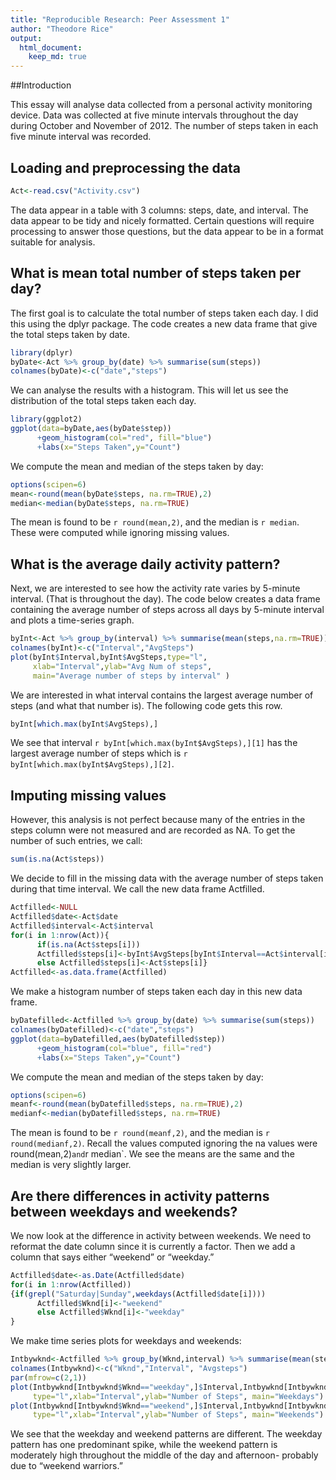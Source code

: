 ```yaml
---
title: "Reproducible Research: Peer Assessment 1"
author: "Theodore Rice"
output: 
  html_document:
    keep_md: true
---
```


##Introduction

This essay will analyse data collected from a personal activity monitoring device.  Data was collected at five minute intervals throughout the day during October and November of 2012.  The number of steps taken in each five minute interval was recorded.

## Loading and preprocessing the data
```r
Act<-read.csv("Activity.csv")
```
The data appear in a table with 3 columns: steps, date, and interval.  The data appear to be tidy and nicely formatted.  Certain questions will require processing to answer those questions, but the data appear to be in a format suitable for analysis.

## What is mean total number of steps taken per day?

The first goal is to calculate the total number of steps taken each day.  I did this using the dplyr package.  The code creates a new data frame that give the total steps taken by date.
```r
library(dplyr)
byDate<-Act %>% group_by(date) %>% summarise(sum(steps))
colnames(byDate)<-c("date","steps")
```
We can analyse the results with a histogram.  This will let us see the distribution of the total steps taken each day.

```r
library(ggplot2)
ggplot(data=byDate,aes(byDate$step))
      +geom_histogram(col="red", fill="blue")
      +labs(x="Steps Taken",y="Count")
```

We compute the mean and median of the steps taken by day:
```r
options(scipen=6)
mean<-round(mean(byDate$steps, na.rm=TRUE),2)
median<-median(byDate$steps, na.rm=TRUE)
```
The mean is found to be `r round(mean,2)`, and the median is `r median`.  These were computed while ignoring missing values.



## What is the average daily activity pattern?

Next, we are interested to see how the activity rate varies by 5-minute interval.  (That is throughout the day).  The code below creates a data frame containing the average number of steps across all days by 5-minute interval and plots a time-series graph.
```r
byInt<-Act %>% group_by(interval) %>% summarise(mean(steps,na.rm=TRUE))
colnames(byInt)<-c("Interval","AvgSteps")
plot(byInt$Interval,byInt$AvgSteps,type="l", 
     xlab="Interval",ylab="Avg Num of steps", 
     main="Average number of steps by interval" )
```  

We are interested in what interval contains the largest average number of steps (and what that number is).  The following code gets this row.

```r
byInt[which.max(byInt$AvgSteps),]
```
We see that interval `r byInt[which.max(byInt$AvgSteps),][1]` has the largest average number of steps which is `r byInt[which.max(byInt$AvgSteps),][2]`.


## Imputing missing values

However, this analysis is not perfect because many of the entries in the steps column were not measured and are recorded as NA.  To get the number of such entries, we call:
```r
sum(is.na(Act$steps))
```

We decide to fill in the missing data with the average number of steps taken during that time interval.  We call the new data frame Actfilled.

```r
Actfilled<-NULL
Actfilled$date<-Act$date
Actfilled$interval<-Act$interval
for(i in 1:nrow(Act)){
      if(is.na(Act$steps[i]))
      Actfilled$steps[i]<-byInt$AvgSteps[byInt$Interval==Act$interval[i]]
      else Actfilled$steps[i]<-Act$steps[i]}
Actfilled<-as.data.frame(Actfilled)
```
We make a histogram number of steps taken each day in this new data frame.

```r
byDatefilled<-Actfilled %>% group_by(date) %>% summarise(sum(steps))
colnames(byDatefilled)<-c("date","steps")
ggplot(data=byDatefilled,aes(byDatefilled$step))
      +geom_histogram(col="blue", fill="red")
      +labs(x="Steps Taken",y="Count")
```

We compute the mean and median of the steps taken by day:
```r
options(scipen=6)
meanf<-round(mean(byDatefilled$steps, na.rm=TRUE),2)
medianf<-median(byDatefilled$steps, na.rm=TRUE)
```
The mean is found to be `r round(meanf,2)`, and the median is `r round(medianf,2)`.  Recall the values computed ignoring the na values were round(mean,2)` and `r median`.  We see the means are the same and the median is very slightly larger.


## Are there differences in activity patterns between weekdays and weekends?

We now look at the difference in activity between weekends.  We need to reformat the date column since it is currently a factor.  Then we add a column that says either "weekend" or "weekday."

```r
Actfilled$date<-as.Date(Actfilled$date)
for(i in 1:nrow(Actfilled))
{if(grepl("Saturday|Sunday",weekdays(Actfilled$date[i]))) 
      Actfilled$Wknd[i]<-"weekend" 
      else Actfilled$Wknd[i]<-"weekday"
}
```
We make time series plots for weekdays and weekends:
```r
Intbywknd<-Actfilled %>% group_by(Wknd,interval) %>% summarise(mean(steps))
colnames(Intbywknd)<-c("Wknd","Interval", "Avgsteps")
par(mfrow=c(2,1))
plot(Intbywknd[Intbywknd$Wknd=="weekday",]$Interval,Intbywknd[Intbywknd$Wknd=="weekday",]$Avgsteps, 
     type="l",xlab="Interval",ylab="Number of Steps", main="Weekdays")
plot(Intbywknd[Intbywknd$Wknd=="weekend",]$Interval,Intbywknd[Intbywknd$Wknd=="weekend",]$Avgsteps, 
     type="l",xlab="Interval",ylab="Number of Steps", main="Weekends")
```

We see that the weekday and weekend patterns are different.  The weekday pattern has one predominant spike, while the weekend pattern is moderately high throughout the middle of the day and afternoon- probably due to "weekend warriors."
